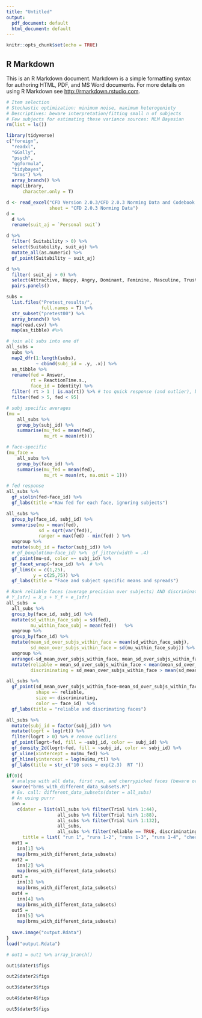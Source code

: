 ```yaml
---
title: "Untitled"
output:
  pdf_document: default
  html_document: default
---
```



```r
knitr::opts_chunk$set(echo = TRUE)
```

## R Markdown

This is an R Markdown document. Markdown is a simple formatting syntax for authoring HTML, PDF, and MS Word documents. For more details on using R Markdown see <http://rmarkdown.rstudio.com>.

```r




# Item selection
# Stochastic optimization: minimum noise, maximum heterogeniety
# Descriptives: beware interpretation/fitting small n of subjects
# Few subjects for estimating these variance sources: MLM Bayesian
rm(list = ls())

library(tidyverse)
c("foreign",
  "readxl", 
  "GGally", 
  "psych",
  "ggformula",
  "tidybayes",
  "brms") %>% 
  array_branch() %>% 
  map(library, 
      character.only = T)

d <- read_excel("CFD Version 2.0.3/CFD 2.0.3 Norming Data and Codebook.xlsx", 
                sheet = "CFD 2.0.3 Norming Data")
d =
  d %>% 
  rename(suit_aj = `Personal suit`) 

```

```r

d %>%
  filter( Suitability > 0) %>%
  select(Suitability, suit_aj) %>% 
  mutate_all(as.numeric) %>% 
  gf_point(Suitability ~ suit_aj)

```

```r

d %>%
  filter( suit_aj > 0) %>%
  select(Attractive, Happy, Angry, Dominant, Feminine, Masculine, Trustworthy, Gender) %>% 
  pairs.panels()

subs = 
  list.files("Pretest_results/",
             full.names = T) %>% 
  str_subset("pretest00") %>% 
  array_branch() %>% 
  map(read.csv) %>% 
  map(as_tibble) #%>% 

# join all subs into one df
all_subs = 
  subs %>% 
  map2_dfr(1:length(subs), 
           ~ cbind(subj_id = .y, .x)) %>%
  as_tibble %>%   
  rename(fed = Answer,
         rt = ReactionTime.s.,
         face_id = Identity) %>% 
  filter( rt > 1 | is.na(rt)) %>% # too quick response (and outlier), but don't exclude those withour RT measurement
  filter(fed > 5, fed < 95)

# subj specific averages
(mu =
    all_subs %>%
    group_by(subj_id) %>%
    summarise(mu_fed = mean(fed),
              mu_rt = mean(rt)))

# face-specific 
(mu_face = 
    all_subs %>% 
    group_by(face_id) %>% 
    summarise(mu_fed = mean(fed),
              mu_rt = mean(rt, na.omit = 1)))

# fed response
all_subs %>% 
  gf_violin(fed~face_id) %>% 
  gf_labs(title ="Raw fed for each face, ignoring subjects")

```

```r

all_subs %>% 
  group_by(face_id, subj_id) %>%
  summarise(mu = mean(fed), 
            sd = sqrt(var(fed)),
            ranger = max(fed) - min(fed) ) %>% 
  ungroup %>% 
  mutate(subj_id = factor(subj_id)) %>% 
  # gf_boxplot(mu~face_id) %>%  gf_jitter(width = .4)
  gf_point(mu~sd, color =~ subj_id) %>% 
  gf_facet_wrap(~face_id) %>%  # %>% 
  gf_lims(x = c(1,25),
          y = c(25,75)) %>% 
  gf_labs(title = "Face and subject specific means and spreads")

# Rank reliable faces (average precision over subjects) AND discriminating
# Y_[sfr] = X_s + Y_f + e_[sfr]
all_subs  =
  all_subs %>% 
  group_by(face_id, subj_id) %>%
  mutate(sd_within_face_subj = sd(fed),
         mu_within_face_subj = mean(fed))   %>% 
  ungroup %>% 
  group_by(face_id) %>% 
  mutate(mean_sd_over_subjs_within_face = mean(sd_within_face_subj),
         sd_mean_over_subjs_within_face = sd(mu_within_face_subj)) %>% # sd of within face variation in mu over subjects
  ungroup %>% 
  arrange(-sd_mean_over_subjs_within_face, mean_sd_over_subjs_within_face ) %>% 
  mutate(reliable = mean_sd_over_subjs_within_face < mean(mean_sd_over_subjs_within_face),
         discriminating = sd_mean_over_subjs_within_face > mean(sd_mean_over_subjs_within_face))

```

```r

all_subs %>% 
  gf_point(sd_mean_over_subjs_within_face~mean_sd_over_subjs_within_face, 
           shape =~ reliable, 
           size =~ discriminating,
           color =~ face_id)  %>% 
  gf_labs(title = "reliable and discrimating faces")


```

```r

all_subs %>% 
  mutate(subj_id = factor(subj_id)) %>% 
  mutate(logrt = log(rt)) %>% 
  filter(logrt > 0) %>% # remove outliers
  gf_point(logrt~fed, fill = ~subj_id, color =~ subj_id) %>% 
  gf_density_2d(logrt~fed, fill = ~subj_id, color =~ subj_id) %>% 
  gf_vline(xintercept = mu$mu_fed) %>% 
  gf_hline(yintercept = log(mu$mu_rt)) %>% 
  gf_labs(title = str_c("10 secs = exp(2.3)  RT "))

if(0){
  # analyse with all data, first run, and cherrypicked faces (beware overfitting)
  source("brms_with_different_data_subsets.R")
  # Ex. call: different_data_subsets(dater = all_subs)
  # An using purrr
  inn = 
    c(dater = list(all_subs %>% filter(Trial %in% 1:44),
                   all_subs %>% filter(Trial %in% 1:88),
                   all_subs %>% filter(Trial %in% 1:132),
                   all_subs,
                   all_subs %>% filter(reliable == TRUE, discriminating == TRUE)),
      tittle = list( "run 1", "runs 1-2", "runs 1-3", "runs 1-4", "cherry")) 
  out1 = 
    inn[1] %>% 
    map(brms_with_different_data_subsets)
  out2 =
    inn[2] %>% 
    map(brms_with_different_data_subsets)
  out3 = 
    inn[3] %>% 
    map(brms_with_different_data_subsets)
  out4 =
    inn[4] %>% 
    map(brms_with_different_data_subsets)
  out5 = 
    inn[5] %>% 
    map(brms_with_different_data_subsets)
  
  save.image("output.Rdata")
}
load("output.Rdata")

# out1 = out1 %>% array_branch()
```

```r

out1$dater1$figs
```

```r

out2$dater2$figs
```

```r
out3$dater3$figs
```

```r
out4$dater4$figs
```

```r
out5$dater5$figs



```
